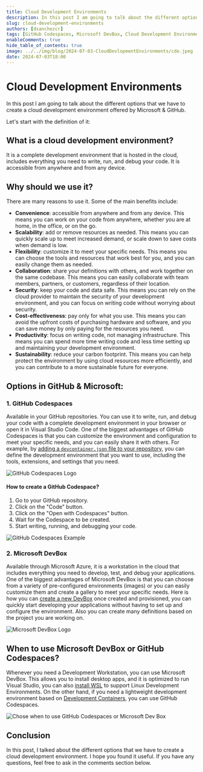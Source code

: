 ```yaml
---
title: Cloud Development Environments 
description: In this post I am going to talk about the different options that we have to create a cloud development environment.
slug: cloud-development-environments
authors: [dsanchezcr]
tags: [GitHub Codespaces, Microsoft DevBox, Cloud Development Environments]
enableComments: true
hide_table_of_contents: true
image: ../../img/blog/2024-07-03-CloudDevlopmentEnvironments/cde.jpeg
date: 2024-07-03T18:00
---
```


# Cloud Development Environments

In this post I am going to talk about the different options that we have to create a cloud development environment offered by Microsoft & GitHub.

<!--truncate-->

Let's start with the definition of it:

## What is a cloud development environment?

It is a complete development environment that is hosted in the cloud, includes everything you need to write, run, and debug your code. It is accessible from anywhere and from any device.

## Why should we use it?

There are many reasons to use it. Some of the main benefits include:

- **Convenience**: accessible from anywhere and from any device. This means you can work on your code from anywhere, whether you are at home, in the office, or on the go.
- **Scalability**: add or remove resources as needed. This means you can quickly scale up to meet increased demand, or scale down to save costs when demand is low.
- **Flexibility**: customize it to meet your specific needs. This means you can choose the tools and resources that work best for you, and you can easily change them as needed.
- **Collaboration**: share your definitions with others, and work together on the same codebase. This means you can easily collaborate with team members, partners, or customers, regardless of their location.
- **Security**: keep your code and data safe. This means you can rely on the cloud provider to maintain the security of your development environment, and you can focus on writing code without worrying about security.
- **Cost-effectiveness**: pay only for what you use. This means you can avoid the upfront costs of purchasing hardware and software, and you can save money by only paying for the resources you need.
- **Productivity**: focus on writing code, not managing infrastructure. This means you can spend more time writing code and less time setting up and maintaining your development environment.
- **Sustainability**: reduce your carbon footprint. This means you can help protect the environment by using cloud resources more efficiently, and you can contribute to a more sustainable future for everyone.

## Options in GitHub & Microsoft:

### 1. GitHub Codespaces

Available in your GitHub repositories. You can use it to write, run, and debug your code with a complete development environment in your browser or open it in Visual Studio Code. One of the biggest advantages of GitHub Codespaces is that you can customize the environment and configuration to meet your specific needs, and you can easily share it with others. For example, by [adding a `devcontainer.json` file to your repository](https://docs.github.com/codespaces/setting-up-your-project-for-codespaces/adding-a-dev-container-configuration/introduction-to-dev-containers#using-the-default-dev-container-configuration), you can define the development environment that you want to use, including the tools, extensions, and settings that you need. 

![GitHub Codespaces Logo](../static/img/blog/2024-07-03-CloudDevlopmentEnvironments/GitHubCodespaces.png)

#### How to create a GitHub Codespace?

1. Go to your GitHub repository.
2. Click on the "Code" button.
3. Click on the "Open with Codespaces" button.
4. Wait for the Codespace to be created.
5. Start writing, running, and debugging your code.

![GitHub Codespaces Example](../static/img/blog/2024-07-03-CloudDevlopmentEnvironments/CreateGHCodespaces.jpg)

### 2. Microsoft DevBox

Available through Microsoft Azure, it is a workstation in the cloud that includes everything you need  to develop, test, and debug your applications. One of the biggest advantages of Microsoft DevBox is that you can choose from a variety of pre-configured environments (images) or you can easily customize them and create a gallery to meet your specific needs. Here is how you can [create a new DevBox](https://docs.microsoft.com/azure/dev-box/quickstart-create-dev-box) once created and provisioned, you can quickly start developing your applications without having to set up and configure the environment. Also you can create many definitions based on the project you are working on.

![Microsoft DevBox Logo](../static/img/blog/2024-07-03-CloudDevlopmentEnvironments/DevBox.png)

## When to use Microsoft DevBox or GitHub Codespaces?

Whenever you need a Development Workstation, you can use Microsoft DevBox. This allows you to install desktop apps, and it is optimized to run Visual Studio, you can also [install WSL](https://learn.microsoft.com/windows/wsl/install) to support Linux Development Environments. On the other hand, if you need a lightweight development environment based on [Development Containers](https://containers.dev), you can use GitHub Codespaces. 

![Chose when to use GitHub Codespaces or Microsoft Dev Box](../static/img/blog/2024-07-03-CloudDevlopmentEnvironments/ChoseCDE.jpg)

## Conclusion

In this post, I talked about the different options that we have to create a cloud development environment. I hope you found it useful. If you have any questions, feel free to ask in the comments section below. 